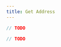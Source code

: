 ```yaml
---
title: Get Address
---
```



<RunnableCode>

<!-- embedme getting-started.ts -->

```ts
// TODO
```

<!-- embedme getting-started.ts -->

```ts
// TODO
```

</RunnableCode>
